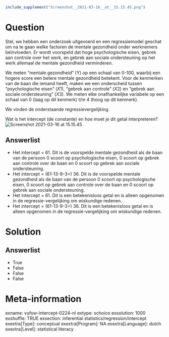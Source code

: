 ```r
include_supplement("Screenshot__2021-03-16__at__15.15.45.png")
```

Question
========
Stel, we hebben een onderzoek uitgevoerd en een regressiemodel geschat
om na te gaan welke factoren de mentale gezondheid onder werknemers
beïnvloeden. Er wordt voorspeld dat hoge psychologische eisen, gebrek
aan controle over het werk, en gebrek aan sociale ondersteuning op het
werk allemaal de mentale gezondheid verminderen.  
  
We meten "mentale gezondheid" (Y) op een schaal van 0-100, waarbij een
hogere score een betere mentale gezondheid betekent. Voor de kenmerken
van de baan die iemand heeft, maken we een onderscheid tussen
"psychologische eisen" (*X*1), "gebrek aan controle" (*X*2) en "gebrek
aan sociale ondersteuning" (*X*3). We meten elke onafhankelijke
variabele op een schaal van 0 (laag op dit kenmerk) t/m 4 (hoog op dit
kenmerk).  
  
We vinden de onderstaande regressievergelijking.   
  
Wat is het intercept (de constante) en hoe moet je dit getal
interpreteren?  
<img src="Screenshot__2021-03-16__at__15.15.45.png"
class="fr-fic fr-dii enlargeimage tvcss_2"
alt="Screenshot 2021-03-16 at 15.15.45" />

Answerlist
----------
* Het intercept = 61. Dit is de voorspelde mentale gezondheid als de baan
  van de persoon 0 scoort op psychologische eisen, 0 scoort op gebrek aan
  controle over de baan en 0 scoort op gebrek aan sociale ondersteuning.
* Het intercept = (61-13-9-3=) 36. Dit is de voorspelde mentale gezondheid
  als de baan van de persoon 0 scoort op psychologische eisen, 0 scoort op
  gebrek aan controle over de baan en 0 scoort op gebrek aan sociale
  ondersteuning.
* Het intercept = 61. Dit is een betekenisloos getal en is alleen
  opgenomen in de regressie-vergelijking om wiskundige redenen.
* Het intercept = (61-13-9-3=) 36. Dit is een betekenisloos getal en is
  alleen opgenomen in de regressie-vergelijking om wiskundige redenen.

Solution
========










Answerlist
----------
* True
* False
* False
* False

Meta-information
================
exname: vufsw-intercept-0224-nl
extype: schoice
exsolution: 1000
exshuffle: TRUE
exsection: inferential statistics/regression/intercept
exextra[Type]: conceptual
exextra[Program]: NA
exextra[Language]: dutch
exextra[Level]: statistical literacy

